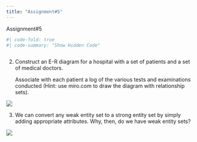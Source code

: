 ```yaml
---
title: "Assignment#5"
---
```


Assignment#5

```r
#| code-fold: true
#| code-summary: "Show Hidden Code"



```

2.  Construct an E-R diagram for a hospital with a set of patients and a set of medical doctors.

    Associate with each patient a log of the various tests and examinations conducted (Hint: use miro.com to draw the diagram with relationship sets).

![](images/clipboard-1779788097.png)

3.  We can convert any weak entity set to a strong entity set by simply adding appropriate attributes. Why, then, do we have weak entity sets?

![](images/clipboard-514603476.png)
